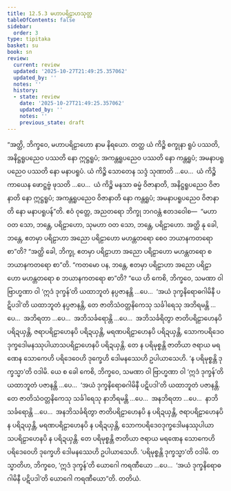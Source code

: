 ```yaml
---
title: 12.5.3 မဟာပရိဠာဟသုတ္တ
tableOfContents: false
sidebar:
  order: 3
type: tipitaka
basket: su
book: sn
review:
  current: review
  updated: '2025-10-27T21:49:25.357062'
  updated_by: ''
  notes: ''
  history:
  - state: review
    date: '2025-10-27T21:49:25.357062'
    updated_by: ''
    notes: ''
    previous_state: draft
---
```



<ReviewStatus review={frontmatter.review} showDetails={true} />

<HypothesisAnnotation frontmatter={frontmatter} />

<DynamicBreadcrumb />

<Division number="1113" book="sn" e="ch" v="18" p="446">

<Paragraph number="2367" book="sn">
“အတ္ထိ, ဘိက္ခဝေ, မဟာပရိဠာဟော နာမ နိရယော. တတ္ထ ယံ ကိဉ္စိ စက္ခုနာ ရူပံ ပဿတိ, အနိဋ္ဌရူပညေဝ ပဿတိ နော ဣဋ္ဌရူပံ; အကန္တရူပညေဝ ပဿတိ နော ကန္တရူပံ; အမနာပရူပညေဝ ပဿတိ နော မနာပရူပံ. ယံ ကိဉ္စိ သောတေန သဒ္ဒံ သုဏာတိ …ပေ…  ယံ ကိဉ္စိ ကာယေန ဖောဋ္ဌဗ္ဗံ ဖုသတိ …ပေ…  ယံ ကိဉ္စိ မနသာ ဓမ္မံ ဝိဇာနာတိ, အနိဋ္ဌရူပညေဝ ဝိဇာနာတိ နော ဣဋ္ဌရူပံ; အကန္တရူပညေဝ ဝိဇာနာတိ နော ကန္တရူပံ; အမနာပရူပညေဝ ဝိဇာနာတိ နော မနာပရူပန်”တိ.
</Paragraph>

<Paragraph number="2368" book="sn">
ဧဝံ ဝုတ္တေ, အညတရော ဘိက္ခု ဘဂဝန္တံ ဧတဒဝေါစ—  “မဟာ ဝတ သော, ဘန္တေ, ပရိဠာဟော, သုမဟာ ဝတ သော, ဘန္တေ, ပရိဠာဟော. အတ္ထိ နု ခေါ, ဘန္တေ, ဧတမှာ ပရိဠာဟာ အညော ပရိဠာဟော မဟန္တတရော စေဝ ဘယာနကတရော စာ”တိ? “အတ္ထိ ခေါ, ဘိက္ခု, ဧတမှာ ပရိဠာဟာ အညော ပရိဠာဟော မဟန္တတရော စ ဘယာနကတရော စာ”တိ.
</Paragraph>

<Paragraph number="2369" book="sn">
“ကတမော ပန, ဘန္တေ, ဧတမှာ ပရိဠာဟာ အညော ပရိဠာဟော မဟန္တတရော စ ဘယာနကတရော စာ”တိ? “ယေ ဟိ ကေစိ, ဘိက္ခဝေ, သမဏာ ဝါ ဗြာဟ္မဏာ ဝါ ‘ဣဒံ ဒုက္ခန်’တိ ယထာဘူတံ နပ္ပဇာနန္တိ …ပေ…  ‘အယံ ဒုက္ခနိရောဓဂါမိနီ ပဋိပဒါ’တိ ယထာဘူတံ နပ္ပဇာနန္တိ, တေ ဇာတိသံဝတ္တနိကေသု သင်္ခါရေသု အဘိရမန္တိ …ပေ…  အဘိရတာ …ပေ…  အဘိသင်္ခရောန္တိ …ပေ…  အဘိသင်္ခရိတွာ ဇာတိပရိဠာဟေနပိ ပရိဍယှန္တိ, ဇရာပရိဠာဟေနပိ ပရိဍယှန္တိ, မရဏပရိဠာဟေနပိ ပရိဍယှန္တိ, သောကပရိဒေဝဒုက္ခဒေါမနဿုပါယာသပရိဠာဟေနပိ ပရိဍယှန္တိ. တေ န ပရိမုစ္စန္တိ ဇာတိယာ ဇရာယ မရဏေန သောကေဟိ ပရိဒေဝေဟိ ဒုက္ခေဟိ ဒေါမနဿေဟိ ဥပါယာသေဟိ. ‘န ပရိမုစ္စန္တိ ဒုက္ခသ္မာ’တိ ဝဒါမိ.
</Paragraph>

<Paragraph number="2370" book="sn">
ယေ စ ခေါ ကေစိ, ဘိက္ခဝေ, သမဏာ ဝါ ဗြာဟ္မဏာ ဝါ ‘ဣဒံ ဒုက္ခန်’တိ ယထာဘူတံ ပဇာနန္တိ …ပေ…  ‘အယံ ဒုက္ခနိရောဓဂါမိနီ ပဋိပဒါ’တိ ယထာဘူတံ ပဇာနန္တိ. တေ ဇာတိသံဝတ္တနိကေသု သင်္ခါရေသု နာဘိရမန္တိ …ပေ…  အနဘိရတာ …ပေ…  နာဘိသင်္ခရောန္တိ …ပေ…  အနဘိသင်္ခရိတွာ ဇာတိပရိဠာဟေနပိ န ပရိဍယှန္တိ, ဇရာပရိဠာဟေနပိ န ပရိဍယှန္တိ, မရဏပရိဠာဟေနပိ န ပရိဍယှန္တိ, သောကပရိဒေဝဒုက္ခဒေါမနဿုပါယာသပရိဠာဟေနပိ န ပရိဍယှန္တိ. တေ ပရိမုစ္စန္တိ ဇာတိယာ ဇရာယ မရဏေန သောကေဟိ ပရိဒေဝေဟိ ဒုက္ခေဟိ ဒေါမနဿေဟိ ဥပါယာသေဟိ. ‘ပရိမုစ္စန္တိ ဒုက္ခသ္မာ’တိ ဝဒါမိ.
</Paragraph>

<Paragraph number="2371" book="sn">
တသ္မာတိဟ, ဘိက္ခဝေ, ‘ဣဒံ ဒုက္ခန်’တိ ယောဂေါ ကရဏီယော …ပေ…  ‘အယံ ဒုက္ခနိရောဓဂါမိနီ ပဋိပဒါ’တိ ယောဂေါ ကရဏီယော”တိ.

</Paragraph>
</Division>

<Paragraph number="2372" type="center" book="sn">
တတိယံ.
</Paragraph>